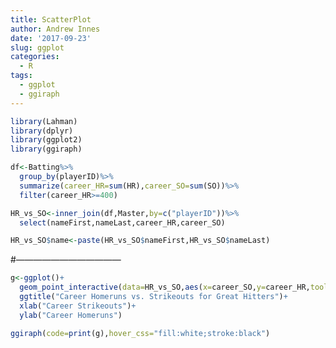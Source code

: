 ```yaml
---
title: ScatterPlot
author: Andrew Innes
date: '2017-09-23'
slug: ggplot
categories:
  - R
tags:
  - ggplot
  - ggiraph
---
```

```r
library(Lahman)
library(dplyr)
library(ggplot2)
library(ggiraph)
```

```r
df<-Batting%>%
  group_by(playerID)%>%
  summarize(career_HR=sum(HR),career_SO=sum(SO))%>%
  filter(career_HR>=400)
```

```r
HR_vs_SO<-inner_join(df,Master,by=c("playerID"))%>%
  select(nameFirst,nameLast,career_HR,career_SO)
```

```r
HR_vs_SO$name<-paste(HR_vs_SO$nameFirst,HR_vs_SO$nameLast)
```

#------------------------------------

```r
g<-ggplot()+
  geom_point_interactive(data=HR_vs_SO,aes(x=career_SO,y=career_HR,tooltip=name,data_id=nameLast))+
  ggtitle("Career Homeruns vs. Strikeouts for Great Hitters")+
  xlab("Career Strikeouts")+
  ylab("Career Homeruns")
```

```r
ggiraph(code=print(g),hover_css="fill:white;stroke:black")
```


